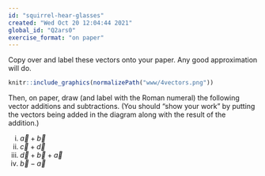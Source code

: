 ```yaml
---
id: "squirrel-hear-glasses"
created: "Wed Oct 20 12:04:44 2021"
global_id: "Q2ars0"
exercise_format: "on paper"
---
```




Copy over and label these vectors onto your paper. Any good approximation will do.

```r
knitr::include_graphics(normalizePath("www/4vectors.png"))
```

Then, on  paper, draw (and label with the Roman numeral) the following vector  additions and subtractions. (You should "show your work" by  putting  the vectors being  added in  the diagram along with the result of the addition.)

i. $\vec{a} + \vec{b}$
ii.  $\vec{c}  + \vec{d}$
iii. $\vec{d}  +  \vec{b} +  \vec{a}$
iv. $\vec{b} -  \vec{a}$
